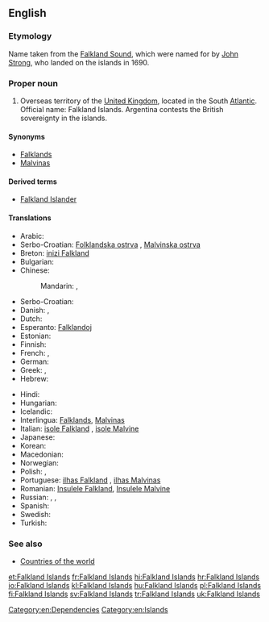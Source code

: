 {{wikipedia}}
==English==

===Etymology===
Name taken from the [[Falkland Sound]], which were named for {{w|Viscount Falkland}} by [[w:John Strong (mariner)|John Strong]], who landed on the islands in 1690.

===Proper noun===
{{en-proper noun|head=the Falkland Islands}} {{p}}

# Overseas territory of the [[United Kingdom]], located in the South [[Atlantic]]. Official name: Falkland Islands. Argentina contests the British sovereignty in the islands.

====Synonyms====
* [[Falklands]]
* [[Malvinas]]

====Derived terms====
* [[Falkland Islander]]

====Translations====
{{rfc-tsort|duplicate language: Serbo-Croatian}}
{{trans-top|overseas territory of the UK in the South Atlantic}}
* Arabic: {{t-|ar|جزر فوكلاند|f|p|tr=júzur fuklaand|sc=Arab}}
* Serbo-Croatian: [[Folklandska ostrva]] {{n|p}}, [[Malvinska ostrva]] {{n|p}}
* Breton: [[inizi Falkland]]
* Bulgarian: {{t-|bg|Малвински острови|m|p|tr=Malvínski óstrovi|sc=Cyrl}}
* Chinese:
*: Mandarin: {{t-|cmn|福克蘭群島|sc=Hani}}, {{t-|cmn|福克兰群岛|tr=Fúkèlán qúndǎo|sc=Hani}}
* Serbo-Croatian: {{t|sh|Falklandski Otoci}}
* Danish: {{t-|da|Falklandsøerne}}, {{t-|da|Malvinerne|c|p}}
* Dutch: {{t+|nl|Falklandeilanden}}
* Esperanto: [[Falklandoj]]
* Estonian: {{t-|et|Falklandi saared}}
* Finnish: {{t-|fi|Falklandinsaaret}}
* French: {{t+|fr|Malouines|f|p}}, {{t+|fr|îles Falkland|f|p}}
* German: {{t+|de|Falklandinseln|p}}
* Greek: {{t+|el|Νήσοι Φώκλαντ|tr=Nísoi Fókland|f|p|sc=Grek}}, {{t-|el|Νήσοι Φάλκλαντ|tr=Nísoi Fálkland|f|p|sc=Grek}}
* Hebrew: {{t-|he|איי פוקלנד|p|tr=iyey foklend|sc=Hebr}}
{{trans-mid}}
* Hindi: {{t+|hi|माल्विनास द्वीपसमूह|m|tr=maalvinaas dweepsamuuh|sc=Deva}}
* Hungarian: {{t+|hu|Falkland-szigetek}}
* Icelandic: {{t-|is|Falklandseyjar|f|p}}
* Interlingua: [[Falklands]], [[Malvinas]]
* Italian: [[isole Falkland]] {{f|p}}, [[isole Malvine]] {{f|p}}
* Japanese: {{t-|ja|フォークランド諸島|tr=Fōkurando shotō|sc=Jpan}}
* Korean: {{t-|ko|포클랜드 제도|tr=Pokeullaendeu jedo|sc=Kore}}
* Macedonian: {{t-|mk|Фолкландски Острови|m|p|tr=Fólklandski Óstrovi}}
* Norwegian: {{t-|no|Falklandsøyene}}
* Polish: {{t+|pl|Falklandy}}, {{t+|pl|Malwiny}}
* Portuguese: [[ilhas Falkland]] {{f|p}}, [[ilhas Malvinas]] {{f|p}}
* Romanian: [[Insulele Falkland]], [[Insulele Malvine]] {{f|p}}
* Russian: {{t-|ru|Фолклендские острова|m|p|tr=Folkléndskije ostrová|sc=Cyrl}}, {{t-|ru|Фолкленды|m|p|tr=Folkléndy|sc=Cyrl}}, {{t-|ru|Мальвинские острова|m|p|tr=Mal’vínskije ostrová|sc=Cyrl}}
* Spanish: {{t-|es|islas Malvinas|f|p}}
* Swedish: {{t+|sv|Falklandsöarna}}
* Turkish: {{t+|tr|Falkland Adaları}}
{{trans-bottom}}

===See also===
* [[Appendix:Countries of the world|Countries of the world]]

[[Category:en:Dependencies]]
[[Category:en:Islands]]

[[et:Falkland Islands]]
[[fr:Falkland Islands]]
[[hi:Falkland Islands]]
[[hr:Falkland Islands]]
[[io:Falkland Islands]]
[[kl:Falkland Islands]]
[[hu:Falkland Islands]]
[[pl:Falkland Islands]]
[[fi:Falkland Islands]]
[[sv:Falkland Islands]]
[[tr:Falkland Islands]]
[[uk:Falkland Islands]]